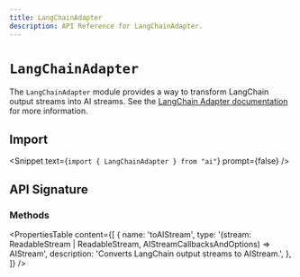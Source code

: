 ```yaml
---
title: LangChainAdapter
description: API Reference for LangChainAdapter.
---
```


# `LangChainAdapter`

The `LangChainAdapter` module provides a way to transform LangChain output streams into AI streams.
See the [LangChain Adapter documentation](/providers/adapters/langchain) for more information.

## Import

<Snippet text={`import { LangChainAdapter } from "ai"`} prompt={false} />

## API Signature

### Methods

<PropertiesTable
  content={[
    {
      name: 'toAIStream',
      type: '(stream: ReadableStream<LangChainAIMessageChunk> | ReadableStream<string>, AIStreamCallbacksAndOptions) => AIStream',
      description: 'Converts LangChain output streams to AIStream.',
    },
  ]}
/>

